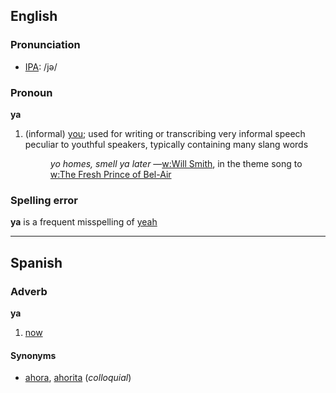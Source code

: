 ==English==
===Pronunciation===
* [[IPA]]: /jə/

===Pronoun===
'''ya'''

# (informal) [[you]]; used for writing or transcribing very informal speech peculiar to youthful speakers, typically containing many slang words
#: ''yo homes, smell ya later'' —[[w:Will Smith]], in the theme song to [[w:The Fresh Prince of Bel-Air]]

===Spelling error===
'''ya''' is a frequent misspelling of [[yeah]]

----

==Spanish==
===Adverb===
'''ya'''

# [[now]]

====Synonyms====
*[[ahora]], [[ahorita]] (''colloquial'')
